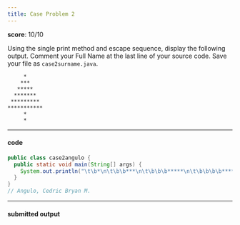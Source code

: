 ```yaml
---
title: Case Problem 2
---
```


**score**: 10/10

Using the single print method and escape sequence, display the following output. Comment your Full Name at the last line of your source code. Save your file as `case2surname.java`.

```plaintext
     *
    ***
   *****
  *******
 *********
***********
     *
     *
```

---

#### code

```java title="case3angulo.java"
public class case2angulo {
  public static void main(String[] args) {
    System.out.println("\t\b*\n\t\b\b***\n\t\b\b\b*****\n\t\b\b\b\b*******\n\t\b\b\b\b\b*********\n\t\b\b\b\b\b\b************\n\t\b*\n\t\b*\n");
  }
}
// Angulo, Cedric Bryan M.
```

---

#### submitted output

<FileCard fileName="case2angulo.pdf" image="" filePath="https://11j9kbjs2p.ufs.sh/f/UblXrSiF6MzLRTrn7sDhLpa8jyW6PHr9KeDnEkNUiYB2g07Z" />
